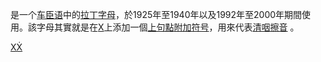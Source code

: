 {{Unreferenced|time=2021-11-24T02:44:05+00:00}}
{{Infobox alphabet|alphabet=拉丁|uuc=1E8A|ulc=1E8B}}
{{Unicode|'''Ẋ''', '''ẋ'''}} 是一个[[车臣语|车臣语]]中的[[拉丁字母|拉丁字母]]，於1925年至1940年以及1992年至2000年期間使用。該字母其實就是在[[X|X]]上添加一個[[上句點|上句點]][[附加符号|附加符号]]，用來代表[[清咽擦音|清咽擦音]] {{IPA4|ħ}}。

{{Alphabet ce latn|width=90%}}
{{Latin alphabet}}

[[Category:衍生拉丁字母|XẊ]]